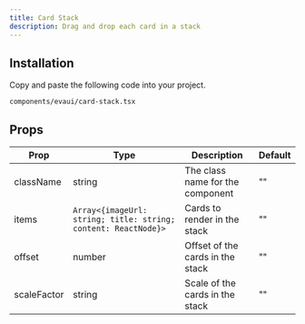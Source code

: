 ```yaml
---
title: Card Stack
description: Drag and drop each card in a stack
---
```


<ComponentPreview name="card-stack-demo"/>

## Installation

<Steps>

<Step>Copy and paste the following code into your project.</Step>

```text
components/evaui/card-stack.tsx
```

<ComponentSource name="card-stack" />

</Steps>

## Props

| Prop        | Type   | Description                             | Default |
| ---------   | ------ | ---------------------------------       | ------- |
| className   | string | The class name for the component        | ""      |
| items       | `Array<{imageUrl: string; title: string; content: ReactNode}>` | Cards to render in the stack | ""      |
| offset       | number | Offset of the cards in the stack                           | ""      |
| scaleFactor | string | Scale of the cards in the stack                       | ""      |
